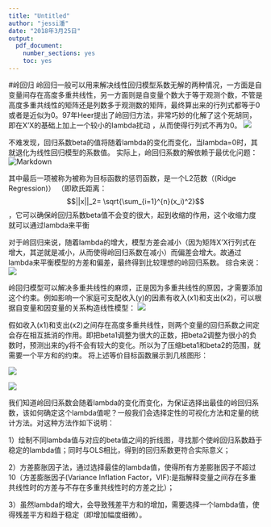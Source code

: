 ---
title: "Untitled"
author: "jessi潘"
date: "2018年3月25日"
output: 
  pdf_document: 
    number_sections: yes
    toc: yes
---
#岭回归 
  岭回归一般可以用来解决线性回归模型系数无解的两种情况，一方面是自变量间存在高度多重共线性，另一方面则是自变量个数大于等于观测个数，不管是高度多重共线性的矩阵还是列数多于观测数的矩阵，最终算出来的行列式都等于0或者是近似为0。97年Heer提出了岭回归方法，非常巧妙的化解了这个死胡同，即在X’X的基础上加上一个较小的lambda扰动 ，从而使得行列式不再为0。
![](http://i2.tiimg.com/611786/1a1a64d46b8c5b31.png)

不难发现，回归系数beta的值将随着lambda的变化而变化，当lambda=0时，其就退化为线性回归模型的系数值。
实际上，岭回归系数的解依赖于最优化问题：
![Markdown](http://i2.tiimg.com/611786/1c1bb99761fd5d06.png)

其中最后一项被称为被称为目标函数的惩罚函数，是一个L2范数（(Ridge Regression)）
（即欧氏距离：$$||x||_2= \sqrt{\sum_{i=1}^{n}(x_i)^2}$$，它可以确保岭回归系数beta值不会变的很大，起到收缩的作用，这个收缩力度就可以通过lambda来平衡

对于岭回归来说，随着lambda的增大，模型方差会减小（因为矩阵X’X行列式在增大，其逆就是减小，从而使得岭回归系数在减小）而偏差会增大。故通过lambda来平衡模型的方差和偏差，最终得到比较理想的岭回归系数。
综合来说：
![](http://i2.tiimg.com/611786/32c1c51fb8633a00.png)

岭回归模型可以解决多重共线性的麻烦，正是因为多重共线性的原因，才需要添加这个约束。例如影响一个家庭可支配收入(y)的因素有收入(x1)和支出(x2)，可以根据自变量和因变量的关系构造线性模型：
![](http://i2.tiimg.com/611786/209140d649695947.png)

假如收入(x1)和支出(x2)之间存在高度多重共线性，则两个变量的回归系数之间定会存在相互抵消的作用。即把beta1调整为很大的正数，把beta2调整为很小的负数时，预测出来的y将不会有较大的变化。所以为了压缩beta1和beta2的范围，就需要一个平方和的约束。
将上述等价目标函数展示到几核图形：

![](http://i2.tiimg.com/611786/dc739844fe20a728.png)

![](http://i2.tiimg.com/611786/10c99ac90e81f0fa.jpg)


我们知道岭回归系数会随着lambda的变化而变化，为保证选择出最佳的岭回归系数，该如何确定这个lambda值呢？一般我们会选择定性的可视化方法和定量的统计方法。对这种方法作如下说明：

1）绘制不同lambda值与对应的beta值之间的折线图，寻找那个使岭回归系数趋于稳定的lambda值；同时与OLS相比，得到的回归系数更符合实际意义；

2）方差膨胀因子法，通过选择最佳的lambda值，使得所有方差膨胀因子不超过10（方差膨胀因子(Variance Inflation Factor，VIF):是指解释变量之间存在多重共线性时的方差与不存在多重共线性时的方差之比）；

3）虽然lambda的增大，会导致残差平方和的增加，需要选择一个lambda值，使得残差平方和趋于稳定（即增加幅度细微）。

